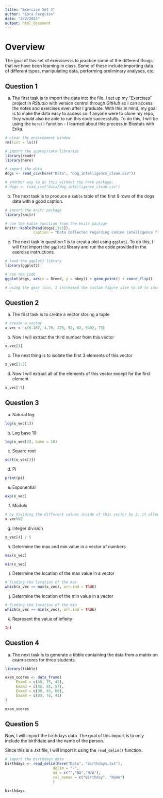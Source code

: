 ```yaml
---
title: "Exercise Set 3"
author: "Cora Ferguson"
date: "2/2/2023"
output: html_document
---
```


# Overview
The goal of this set of exercises is to practice some of the different things that we have been learning in class.  Some of these include importing data of different types, manipulating data, performing preliminary analyses, etc. 

## Question 1
a. The first task is to import the data into the file.  I set up my "Exercises" project in *RStudio* with version control through *GitHub* so I can access the notes and exercises even after I graduate.  With this in mind, my goal is to make the data easy to access so if anyone were to clone my repo, they would also be able to run this code successfully.  To do this, I will be using the `here()` function - I learned about this process in Biostats with Erika.

```r
# clear the environment window
rm(list = ls())

# import the appropriate libraries
library(readr)
library(here)

# import the data
dogs <- read_csv(here("Data", "dog_intelligence_clean.csv"))

# another way to do this without the here package:
# dogs <- read_csv("Data/dog_intelligence_clean.csv")

```

b. The next task is to produce a `kable` table of the first 6 rows of the dogs data with a good caption. 

```r
# import the knitr package
library(knitr)

# use the kable function from the knitr package
knitr::kable(head(dogs[,1:5]),
             caption = "Data collected regarding canine intelligence from Stanley Coren at the University of British Columbia.")
```
c. The next task in question 1 is to creat a plot using `ggplot2`.  To do this, I will first import the `ggplot2` library and run the code provided in the exercise instructions. 

```r
# load the ggplot2 library
library(ggplot2)

# run the code
ggplot(dogs, aes(x = Breed, y = obey)) + geom_point() + coord_flip()

# using the gear icon, I increased the custom figure size to 40 to increase the height of the figure so it is not as squished
```

## Question 2
a. The first task is to create a vector storing a tuple

```r
# create a vector
x_vec <- c(0.167, 4.76, 370, 52, 82, 9492, 79)
```

b. Now I will extract the third number from this vector

```r
x_vec[3]
```
c. The next thing is to isolate the first 3 elements of this vector
```r
x_vec[1:3]
```

d. Now I will extract all of the elements of this vector except for the first element
```r
x_vec[-1]
```
## Question 3
a. Natural log

```r
log(x_vec[1])
```
b. Log base 10
```r
log(x_vec[2], base = 10)
```
c. Square root
```r
sqrt(x_vec[3])
```
d. Pi
```r
print(pi)
```
e. Exponential
```r
exp(x_vec)
```
f. Modulo
```r
# by dividing the different values inside of this vector by 2, it allows us to determine whether they are even or odd. 
x_vec%%2
```
g. Integer division
```r
x_vec[4] / 5
```
h. Determine the max and min value in a vector of numbers
```r
max(x_vec)

min(x_vec)
```
i. Determine the location of the max value in a vector
```r
# finding the location of the max
which(x_vec == max(x_vec), arr.ind = TRUE)
```

j. Determine the location of the min value in a vector
```r
# finding the location of the min
which(x_vec == min(x_vec), arr.ind = TRUE)
```
k. Represent the value of infinity
```r
Inf
```
## Question 4
a. The next task is to generate a tibble containing the data from a matrix on exam scores for three students. 
```r
library(tibble)

exam_scores <- data_frame(
     Exam1 = c(88, 75, 43),
     Exam2 = c(82, 81, 57),
     Exam3 = c(90, 85, 66),
     Exam4 = c(83, 78, 41)
)

exam_scores
```

## Question 5
Now, I will import the birthdays data. The goal of this import is to only include the birthdate and the name of the person.

Since this is a .txt file, I will import it using the `read_delim()` function. 

```r
# import the birthdays data
birthdays <- read_delim(here("Data", "birthdays.txt"),
                      delim = "-",
                      na = c("","NA","N/A"),
                      col_names = c("Birthday", "Name")
                      )

birthdays
```






